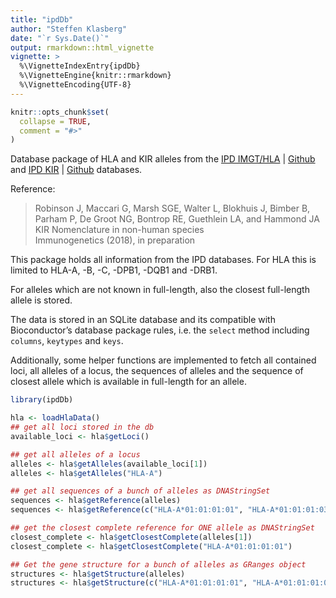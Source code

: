 ```yaml
---
title: "ipdDb"
author: "Steffen Klasberg"
date: "`r Sys.Date()`"
output: rmarkdown::html_vignette
vignette: >
  %\VignetteIndexEntry{ipdDb}
  %\VignetteEngine{knitr::rmarkdown}
  %\VignetteEncoding{UTF-8}
---
```


```r
knitr::opts_chunk$set(
  collapse = TRUE,
  comment = "#>"
)
```

Database package of HLA and KIR alleles from the 
[IPD IMGT/HLA](https://www.ebi.ac.uk/ipd/imgt/hla/) | 
[Github](https://github.com/ANHIG/IMGTHLA) and 
[IPD KIR](https://www.ebi.ac.uk/ipd/kir/) | 
[Github](https://github.com/ANHIG/IPDKIR) databases.

Reference:

>Robinson J, Maccari G, Marsh SGE, Walter L, Blokhuis J, Bimber B, Parham P, 
De Groot NG, Bontrop RE, Guethlein LA, and Hammond JA  
KIR Nomenclature in non-human species  
Immunogenetics (2018), in preparation



This package holds all information from the IPD databases.
For HLA this is limited to HLA-A, -B, -C, -DPB1, -DQB1 and -DRB1.

For alleles which are not known in full-length, also the closest full-length 
allele is stored.

The data is stored in an SQLite database and its compatible with Bioconductor's 
database package rules, 
i.e. the `select` method including `columns`, `keytypes` and `keys`.

Additionally, some helper functions are implemented to fetch all contained loci,
all alleles of a locus,
the sequences of alleles and the sequence of closest allele which is available 
in full-length for an allele.

```r
library(ipdDb)

hla <- loadHlaData()
## get all loci stored in the db
available_loci <- hla$getLoci()

## get all alleles of a locus
alleles <- hla$getAlleles(available_loci[1])
alleles <- hla$getAlleles("HLA-A")

## get all sequences of a bunch of alleles as DNAStringSet
sequences <- hla$getReference(alleles)
sequences <- hla$getReference(c("HLA-A*01:01:01:01", "HLA-A*01:01:01:03" ))

## get the closest complete reference for ONE allele as DNAStringSet
closest_complete <- hla$getClosestComplete(alleles[1])
closest_complete <- hla$getClosestComplete("HLA-A*01:01:01:01")

## Get the gene structure for a bunch of alleles as GRanges object
structures <- hla$getStructure(alleles)
structures <- hla$getStructure(c("HLA-A*01:01:01:01", "HLA-A*01:01:01:03" ))

```



